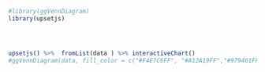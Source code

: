 ```r
#library(ggVennDiagram)
library(upsetjs)




upsetjs() %>%  fromList(data ) %>% interactiveChart() 
#ggVennDiagram(data, fill_color = c("#F4E7C6FF", "#A12A19FF","#979461FF"))



```